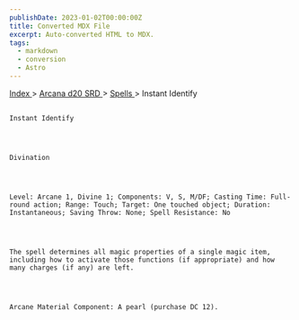 ```yaml
---
publishDate: 2023-01-02T00:00:00Z
title: Converted MDX File
excerpt: Auto-converted HTML to MDX.
tags:
  - markdown
  - conversion
  - Astro
---
```







[
      Index
     ](-index)
     >
     [
      Arcana d20 SRD
     ](arcana-d20-srd-index)
     >
     [
      Spells
     ](arcana-d20-srd-spells-index)
     > Instant Identify
    




## 
    Instant Identify
   



    Divination
   



    Level: Arcane 1, Divine 1; Components: V, S, M/DF; Casting Time: Full-round action; Range: Touch; Target: One touched object; Duration: Instantaneous; Saving Throw: None; Spell Resistance: No
   



    The spell determines all magic properties of a single magic item, including how to activate those functions (if appropriate) and how many charges (if any) are left.
   



    Arcane Material Component: A pearl (purchase DC 12).
   





